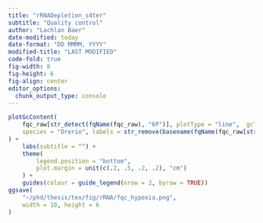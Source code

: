 ```yaml
---
title: "rRNADepletion_s4ter"
subtitle: "Quality control"
author: "Lachlan Baer"
date-modified: today
date-format: "DD MMMM, YYYY"
modified-title: "LAST MODIFIED"
code-fold: true
fig-width: 8
fig-height: 6
fig-align: center
editor_options:
  chunk_output_type: console
---
```


```r
plotGcContent(
    fqc_raw[str_detect(fqName(fqc_raw), "6P")], plotType = "line",  gcType = "Transcriptome", usePlotly = FALSE,
    species = "Drerio", labels = str_remove(basename(fqName(fqc_raw[str_detect(fqName(fqc_raw), "R1")])), "_1_R1.fastq.gz") %>% set_names(fqName(fqc_raw[str_detect(fqName(fqc_raw), "R1")]))
) +
    labs(subtitle = "") +
    theme(
        legend.position = "bottom",
        plot.margin = unit(c(.2, .5, .2, .2), "cm")
    ) +
    guides(colour = guide_legend(nrow = 2, byrow = TRUE))
ggsave(
    "~/phd/thesis/tex/fig/rRNA/fqc_hypoxia.png",
    width = 10, height = 6
)
```

